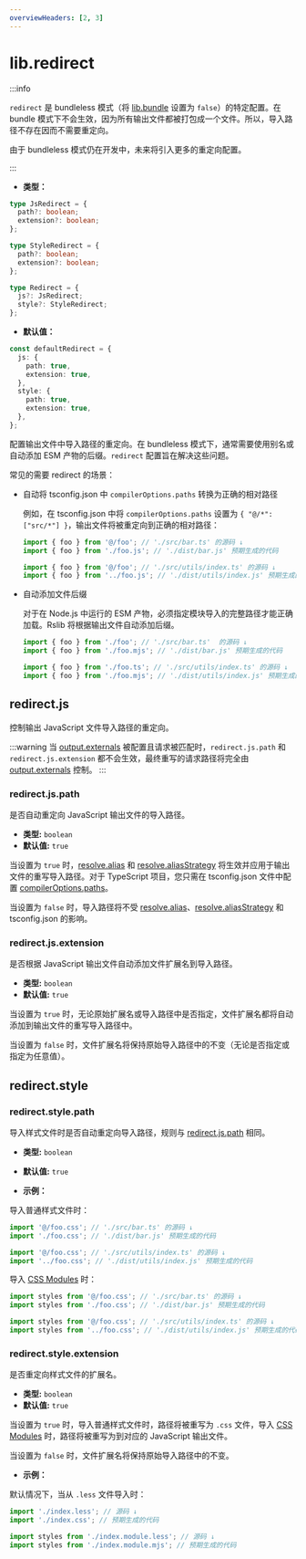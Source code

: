```yaml
---
overviewHeaders: [2, 3]
---
```


# lib.redirect

:::info

`redirect` 是 bundleless 模式（将 [lib.bundle](/config/lib/bundle) 设置为 `false`）的特定配置。在 bundle 模式下不会生效，因为所有输出文件都被打包成一个文件。所以，导入路径不存在因而不需要重定向。

由于 bundleless 模式仍在开发中，未来将引入更多的重定向配置。

:::

- **类型：**

```ts
type JsRedirect = {
  path?: boolean;
  extension?: boolean;
};

type StyleRedirect = {
  path?: boolean;
  extension?: boolean;
};

type Redirect = {
  js?: JsRedirect;
  style?: StyleRedirect;
};
```

- **默认值：**

```ts
const defaultRedirect = {
  js: {
    path: true,
    extension: true,
  },
  style: {
    path: true,
    extension: true,
  },
};
```

配置输出文件中导入路径的重定向。在 bundleless 模式下，通常需要使用别名或自动添加 ESM 产物的后缀。`redirect` 配置旨在解决这些问题。

常见的需要 redirect 的场景：

- 自动将 tsconfig.json 中 `compilerOptions.paths` 转换为正确的相对路径

  例如，在 tsconfig.json 中将 `compilerOptions.paths` 设置为 `{ "@/*": ["src/*"] }`，输出文件将被重定向到正确的相对路径：

  ```ts
  import { foo } from '@/foo'; // './src/bar.ts' 的源码 ↓
  import { foo } from './foo.js'; // './dist/bar.js' 预期生成的代码

  import { foo } from '@/foo'; // './src/utils/index.ts' 的源码 ↓
  import { foo } from '../foo.js'; // './dist/utils/index.js' 预期生成的代码
  ```

- 自动添加文件后缀

  对于在 Node.js 中运行的 ESM 产物，必须指定模块导入的完整路径才能正确加载。Rslib 将根据输出文件自动添加后缀。

  ```ts
  import { foo } from './foo'; // './src/bar.ts'  的源码 ↓
  import { foo } from './foo.mjs'; // './dist/bar.js' 预期生成的代码

  import { foo } from './foo.ts'; // './src/utils/index.ts' 的源码 ↓
  import { foo } from './foo.mjs'; // './dist/utils/index.js' 预期生成的代码
  ```

## redirect.js

控制输出 JavaScript 文件导入路径的重定向。

:::warning
当 [output.externals](/config/rsbuild/output#outputexternals) 被配置且请求被匹配时，`redirect.js.path` 和 `redirect.js.extension` 都不会生效，最终重写的请求路径将完全由 [output.externals](/config/rsbuild/output#outputexternals) 控制。
:::

### redirect.js.path

是否自动重定向 JavaScript 输出文件的导入路径。

- **类型:** `boolean`
- **默认值:** `true`

当设置为 `true` 时，[resolve.alias](/config/rsbuild/resolve#resolvealias) 和 [resolve.aliasStrategy](/config/rsbuild/resolve#aliasstrategy) 将生效并应用于输出文件的重写导入路径。对于 TypeScript 项目，您只需在 tsconfig.json 文件中配置 [compilerOptions.paths](https://typescriptlang.org/tsconfig#paths)。

当设置为 `false` 时，导入路径将不受 [resolve.alias](/config/rsbuild/resolve#resolvealias)、[resolve.aliasStrategy](/config/rsbuild/resolve#aliasstrategy) 和 tsconfig.json 的影响。

### redirect.js.extension

是否根据 JavaScript 输出文件自动添加文件扩展名到导入路径。

- **类型:** `boolean`
- **默认值:** `true`

当设置为 `true` 时，无论原始扩展名或导入路径中是否指定，文件扩展名都将自动添加到输出文件的重写导入路径中。

当设置为 `false` 时，文件扩展名将保持原始导入路径中的不变（无论是否指定或指定为任意值）。

## redirect.style

### redirect.style.path

导入样式文件时是否自动重定向导入路径，规则与 [redirect.js.path](/config/lib/redirect#redirectjspath) 相同。

- **类型:** `boolean`
- **默认值:** `true`

- **示例：**

导入普通样式文件时：

```ts
import '@/foo.css'; // './src/bar.ts' 的源码 ↓
import './foo.css'; // './dist/bar.js' 预期生成的代码

import '@/foo.css'; // './src/utils/index.ts' 的源码 ↓
import '../foo.css'; // './dist/utils/index.js' 预期生成的代码
```

导入 [CSS Modules](/zh/config/rsbuild/output#outputcssmodules) 时：

```ts
import styles from '@/foo.css'; // './src/bar.ts' 的源码 ↓
import styles from './foo.css'; // './dist/bar.js' 预期生成的代码

import styles from '@/foo.css'; // './src/utils/index.ts' 的源码 ↓
import styles from '../foo.css'; // './dist/utils/index.js' 预期生成的代码
```

### redirect.style.extension

是否重定向样式文件的扩展名。

- **类型:** `boolean`
- **默认值:** `true`

当设置为 `true` 时，导入普通样式文件时，路径将被重写为 `.css` 文件，导入 [CSS Modules](/config/rsbuild/output#outputcssmodules) 时，路径将被重写为到对应的 JavaScript 输出文件。

当设置为 `false` 时，文件扩展名将保持原始导入路径中的不变。

- **示例：**

默认情况下，当从 `.less` 文件导入时：

```ts
import './index.less'; // 源码 ↓
import './index.css'; // 预期生成的代码

import styles from './index.module.less'; // 源码 ↓
import styles from './index.module.mjs'; // 预期生成的代码
```
